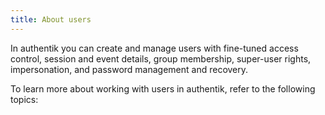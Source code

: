 ```yaml
---
title: About users
---
```



In authentik you can create and manage users with fine-tuned access control, session and event details, group membership, super-user rights, impersonation, and password management and recovery.

To learn more about working with users in authentik, refer to the following topics:

<DocCardList items={useCurrentSidebarCategory().items} />
